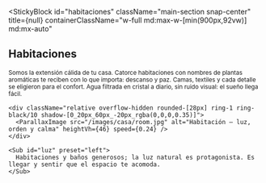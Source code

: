 
<StickyBlock
  id="habitaciones"
  className="main-section snap-center"
  title={null}
  containerClassName="w-full md:max-w-[min(900px,92vw)] md:mx-auto"
>
  <Reveal preset="up"><h2 className="text-2xl md:text-4xl font-semibold mb-4 md:mb-6">Habitaciones</h2></Reveal>

  <div className="space-y-6 md:space-y-8">
    <Sub id="esencia" preset="blur-up">
      Somos la extensión cálida de tu casa. Catorce habitaciones con nombres de plantas aromáticas te reciben con lo que importa: descanso y paz.
    </Sub>
    <Sub id="detalle" preset="up">
      Camas, textiles y cada detalle se eligieron para el confort. Agua filtrada en cristal a diario, sin ruido visual: el sueño llega fácil.
    </Sub>

    <div className="relative overflow-hidden rounded-[28px] ring-1 ring-black/10 shadow-[0_20px_60px_-20px_rgba(0,0,0,0.35)]">
      <ParallaxImage src="/images/casa/room.jpg" alt="Habitación — luz, orden y calma" heightVh={46} speed={0.24} />
    </div>

    <Sub id="luz" preset="left">
      Habitaciones y baños generosos; la luz natural es protagonista. Es llegar y sentir que el espacio te acomoda.
    </Sub>
  </div>
</StickyBlock>